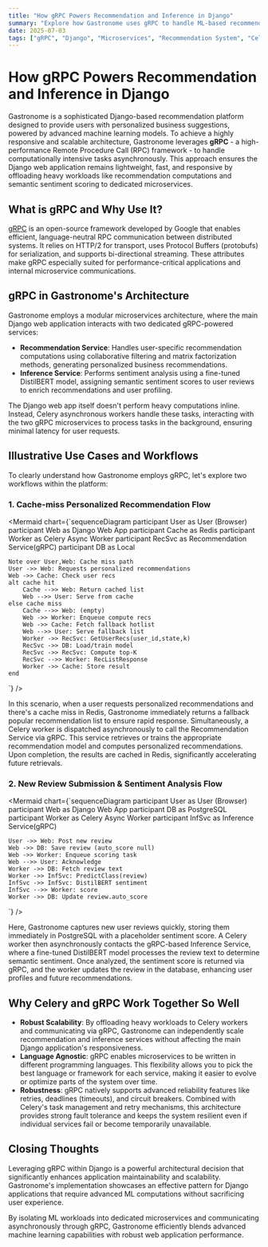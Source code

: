 ```yaml
---
title: "How gRPC Powers Recommendation and Inference in Django"
summary: "Explore how Gastronome uses gRPC to handle ML-based recommendations and sentiment scoring asynchronously."
date: 2025-07-03
tags: ["gRPC", "Django", "Microservices", "Recommendation System", "Celery", "Redis"]
---
```



# How gRPC Powers Recommendation and Inference in Django

Gastronome is a sophisticated Django-based recommendation platform designed to provide users with personalized business suggestions, powered by advanced machine learning models. To achieve a highly responsive and scalable architecture, Gastronome leverages **gRPC** - a high-performance Remote Procedure Call (RPC) framework - to handle computationally intensive tasks asynchronously. This approach ensures the Django web application remains lightweight, fast, and responsive by offloading heavy workloads like recommendation computations and semantic sentiment scoring to dedicated microservices.

## What is gRPC and Why Use It?

[gRPC](https://grpc.io/) is an open-source framework developed by Google that enables efficient, language-neutral RPC communication between distributed systems. It relies on HTTP/2 for transport, uses Protocol Buffers (protobufs) for serialization, and supports bi-directional streaming. These attributes make gRPC especially suited for performance-critical applications and internal microservice communications.

## gRPC in Gastronome's Architecture

Gastronome employs a modular microservices architecture, where the main Django web application interacts with two dedicated gRPC-powered services:

* **Recommendation Service**: Handles user-specific recommendation computations using collaborative filtering and matrix factorization methods, generating personalized business recommendations.
* **Inference Service**: Performs sentiment analysis using a fine-tuned DistilBERT model, assigning semantic sentiment scores to user reviews to enrich recommendations and user profiling.

The Django web app itself doesn't perform heavy computations inline. Instead, Celery asynchronous workers handle these tasks, interacting with the two gRPC microservices to process tasks in the background, ensuring minimal latency for user requests.

## Illustrative Use Cases and Workflows

To clearly understand how Gastronome employs gRPC, let's explore two workflows within the platform:

### 1. Cache-miss Personalized Recommendation Flow

<Mermaid chart={`sequenceDiagram
    participant User as User (Browser)
    participant Web as Django Web App
    participant Cache as Redis
    participant Worker as Celery Async Worker
    participant RecSvc as Recommendation Service(gRPC)
    participant DB as Local

    Note over User,Web: Cache miss path
    User ->> Web: Requests personalized recommendations
    Web ->> Cache: Check user recs
    alt cache hit
        Cache -->> Web: Return cached list
        Web -->> User: Serve from cache
    else cache miss
        Cache -->> Web: (empty)
        Web ->> Worker: Enqueue compute recs
        Web ->> Cache: Fetch fallback hotlist
        Web -->> User: Serve fallback list
        Worker ->> RecSvc: GetUserRecs(user_id,state,k)
        RecSvc ->> DB: Load/train model
        RecSvc ->> RecSvc: Compute top-K
        RecSvc -->> Worker: RecListResponse
        Worker ->> Cache: Store result
    end

`} />

In this scenario, when a user requests personalized recommendations and there's a cache miss in Redis, Gastronome immediately returns a fallback popular recommendation list to ensure rapid response. Simultaneously, a Celery worker is dispatched asynchronously to call the Recommendation Service via gRPC. This service retrieves or trains the appropriate recommendation model and computes personalized recommendations. Upon completion, the results are cached in Redis, significantly accelerating future retrievals.

### 2. New Review Submission & Sentiment Analysis Flow

<Mermaid chart={`sequenceDiagram
    participant User as User (Browser)
    participant Web as Django Web App
    participant DB as PostgreSQL
    participant Worker as Celery Async Worker
    participant InfSvc as Inference Service(gRPC)

    User ->> Web: Post new review
    Web ->> DB: Save review (auto_score null)
    Web ->> Worker: Enqueue scoring task
    Web -->> User: Acknowledge
    Worker ->> DB: Fetch review text
    Worker ->> InfSvc: PredictClass(review)
    InfSvc ->> InfSvc: DistilBERT sentiment
    InfSvc -->> Worker: score
    Worker ->> DB: Update review.auto_score

`} />

Here, Gastronome captures new user reviews quickly, storing them immediately in PostgreSQL with a placeholder sentiment score. A Celery worker then asynchronously contacts the gRPC-based Inference Service, where a fine-tuned DistilBERT model processes the review text to determine semantic sentiment. Once analyzed, the sentiment score is returned via gRPC, and the worker updates the review in the database, enhancing user profiles and future recommendations.

## Why Celery and gRPC Work Together So Well

* **Robust Scalability**: By offloading heavy workloads to Celery workers and communicating via gRPC, Gastronome can independently scale recommendation and inference services without affecting the main Django application's responsiveness.
* **Language Agnostic**: gRPC enables microservices to be written in different programming languages. This flexibility allows you to pick the best language or framework for each service, making it easier to evolve or optimize parts of the system over time.
* **Robustness**: gRPC natively supports advanced reliability features like retries, deadlines (timeouts), and circuit breakers. Combined with Celery's task management and retry mechanisms, this architecture provides strong fault tolerance and keeps the system resilient even if individual services fail or become temporarily unavailable.

## Closing Thoughts

Leveraging gRPC within Django is a powerful architectural decision that significantly enhances application maintainability and scalability. Gastronome's implementation showcases an effective pattern for Django applications that require advanced ML computations without sacrificing user experience.

By isolating ML workloads into dedicated microservices and communicating asynchronously through gRPC, Gastronome efficiently blends advanced machine learning capabilities with robust web application performance.
